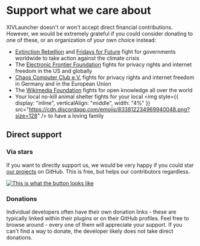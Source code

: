 # Support what we care about

XIVLauncher doesn't or won't accept direct financial contributions. However, we would be extremely grateful if you could consider donating to one of these, or an organization of your own choice instead:

- [Extinction Rebellion](https://rebellion.global/) and [Fridays for Future](https://fridaysforfuture.org/) fight for governments worldwide to take action against the climate crisis
- The [Electronic Frontier Foundation](https://www.eff.org/) fights for privacy rights and internet freedom in the US and globally
- [Chaos Computer Club e.V.](https://www.ccc.de/en/) fights for privacy rights and internet freedom in Germany and in the European Union
- The [Wikimedia Foundation](https://wikimediafoundation.org/) fights for open knowledge all over the world
- Your local no-kill animal shelter fights for your local <img style={{ display: "inline", verticalAlign: "middle", width: "4%" }} src="https://cdn.discordapp.com/emojis/833812234969940048.png?size=128" /> to have a loving family

## Direct support

### Via stars

If you want to directly support us, we would be very happy if you could star [our projects](https://github.com/goatcorp/) on GitHub. This is free, but helps our contributors regardless.

[![This is what the button looks like](https://user-images.githubusercontent.com/16760685/145173596-b3d9ca08-fcdc-4282-ad62-a67243a711f6.png)](https://github.com/goatcorp/FFXIVQuickLauncher)

### Donations

Individual developers often have their own donation links - these are typically linked within their plugins or on their GitHub profiles. Feel free to browse around - every one of them will appreciate your support. If you can't find a way to donate, the developer likely does not take direct donations.

